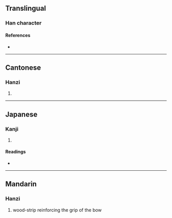 {{character info}}
==Translingual==

===Han character===
{{Han char|rn=50|rad=巾|as=06|sn=9|four=46227|canj=VRLB|ids=⿱如巾}}

====References====
* {{Han ref|kx=0331.090|dkj=08884|dj=0636.240|hdz=10738.080|uh=5E24|ud=24100|bh=CEB4|bd=52916}}

----

==Cantonese==

===Hanzi===
{{yue-hanzi|jyut=[[jyu4]]|y=yu4}}

# {{rfdef|yue|sort=巾06}}

----

==Japanese==

===Kanji===
{{ja-kanji|grade=|rs=巾06}}

# {{rfdef|ja|sort=巾06}}

====Readings====
* {{ja-readings|on=[[げよ]] (geyo), [[によ]] (niyo)|kun=}}

----

==Mandarin==

===Hanzi===
{{cmn-hanzi|pin=[[rú]] ([[ru2]])|wg=ju<sup>2</sup>}}

# wood-strip reinforcing the grip of the bow